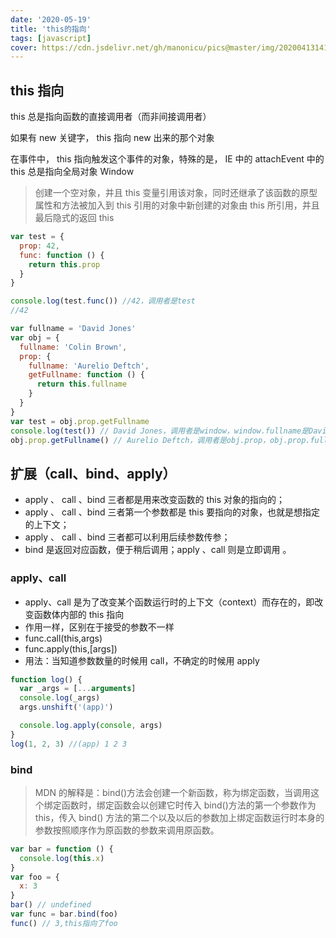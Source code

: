 ```yaml
---
date: '2020-05-19'
title: 'this的指向'
tags: [javascript]
cover: https://cdn.jsdelivr.net/gh/manonicu/pics@master/img/20200413141906.png
---
```


## this 指向

this 总是指向函数的直接调⽤者（⽽⾮间接调⽤者）

如果有 new 关键字， this 指向 new 出来的那个对象

在事件中， this 指向触发这个事件的对象，特殊的是， IE 中的 attachEvent 中的 this 总是指向全局对象 Window

> 创建⼀个空对象，并且 this 变量引⽤该对象，同时还继承了该函数的原型属性和⽅法被加⼊到 this 引⽤的对象中新创建的对象由 this 所引⽤，并且最后隐式的返回 this

```js
var test = {
  prop: 42,
  func: function () {
    return this.prop
  }
}

console.log(test.func()) //42，调用者是test
//42

var fullname = 'David Jones'
var obj = {
  fullname: 'Colin Brown',
  prop: {
    fullname: 'Aurelio Deftch',
    getFullname: function () {
      return this.fullname
    }
  }
}
var test = obj.prop.getFullname
console.log(test()) // David Jones，调用者是window，window.fullname是David Jones
obj.prop.getFullname() // Aurelio Deftch，调用者是obj.prop，obj.prop.fullname是Aurelio Deftch
```

## 扩展（call、bind、apply）

- apply 、 call 、bind 三者都是用来改变函数的 this 对象的指向的；
- apply 、 call 、bind 三者第一个参数都是 this 要指向的对象，也就是想指定的上下文；
- apply 、 call 、bind 三者都可以利用后续参数传参；
- bind 是返回对应函数，便于稍后调用；apply 、call 则是立即调用 。

### apply、call

- apply、call 是为了改变某个函数运行时的上下文（context）而存在的，即改变函数体内部的 this 指向
- 作用一样，区别在于接受的参数不一样
- func.call(this,args)
- func.apply(this,[args])
- 用法：当知道参数数量的时候用 call，不确定的时候用 apply

```js
function log() {
  var _args = [...arguments]
  console.log(_args)
  args.unshift('(app)')

  console.log.apply(console, args)
}
log(1, 2, 3) //(app) 1 2 3
```

### bind

> MDN 的解释是：bind()方法会创建一个新函数，称为绑定函数，当调用这个绑定函数时，绑定函数会以创建它时传入 bind()方法的第一个参数作为 this，传入 bind() 方法的第二个以及以后的参数加上绑定函数运行时本身的参数按照顺序作为原函数的参数来调用原函数。

```js
var bar = function () {
  console.log(this.x)
}
var foo = {
  x: 3
}
bar() // undefined
var func = bar.bind(foo)
func() // 3,this指向了foo
```
